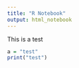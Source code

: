 ```yaml
---
title: "R Notebook"
output: html_notebook
---
```


This is a test

```r
a = "test"
print("test")
```


